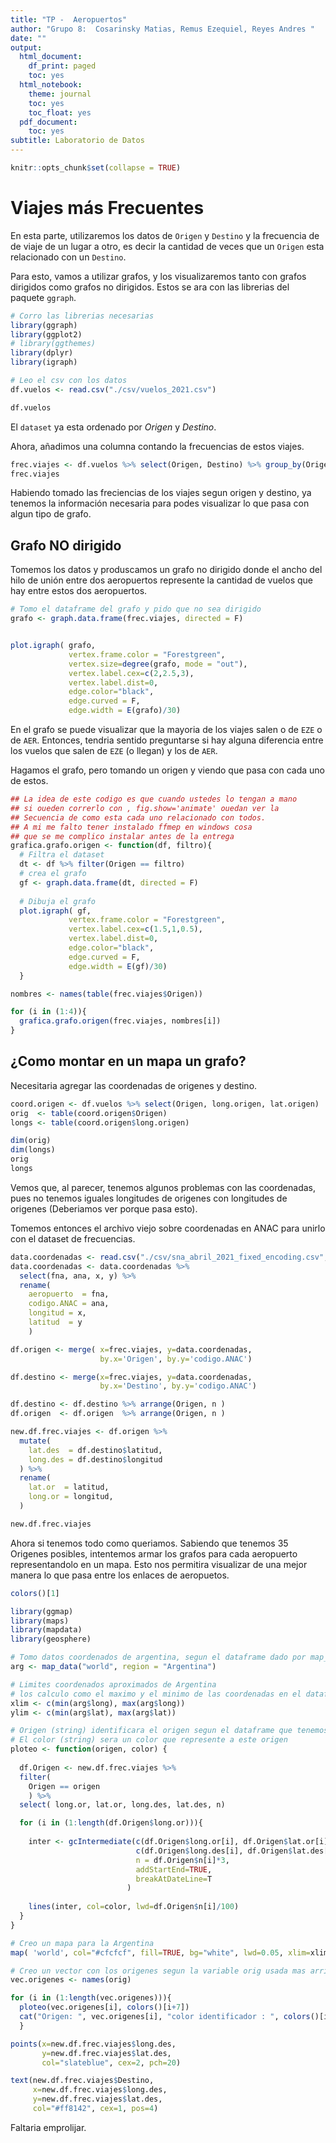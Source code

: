 ```yaml
---
title: "TP -  Aeropuertos"
author: "Grupo 8:  Cosarinsky Matias, Remus Ezequiel, Reyes Andres "
date: ""
output:
  html_document:
    df_print: paged
    toc: yes
  html_notebook:
    theme: journal
    toc: yes
    toc_float: yes
  pdf_document:
    toc: yes
subtitle: Laboratorio de Datos
---
```

<style type="text/css">
.title {
  display: none;
}

#getting-started img {
  margin-right: 10px;
}

</style>

```r
knitr::opts_chunk$set(collapse = TRUE)
```
# Viajes más Frecuentes

En esta parte, utilizaremos los datos de `Origen` y `Destino` y la frecuencia de de viaje 
de un lugar a otro, es decir la cantidad de veces que un  `Origen` esta relacionado con un `Destino`.

Para esto, vamos a utilizar grafos, y los visualizaremos tanto con grafos dirigidos como grafos no dirigidos. Estos se ara con las librerias del paquete `ggraph`.


```r
# Corro las librerias necesarias
library(ggraph)
library(ggplot2)
# library(ggthemes)
library(dplyr)
library(igraph)

# Leo el csv con los datos
df.vuelos <- read.csv("./csv/vuelos_2021.csv")

df.vuelos
```

El `dataset` ya esta ordenado por *Origen* y *Destino*.

Ahora, añadimos una columna contando la frecuencias de estos viajes.

```r
frec.viajes <- df.vuelos %>% select(Origen, Destino) %>% group_by(Origen,Destino) %>% summarise(n=n())
frec.viajes
```

Habiendo tomado las freciencias de los viajes segun origen y destino, ya tenemos la información necesaria para podes visualizar lo que pasa con algun tipo de grafo.

## Grafo NO dirigido

Tomemos los datos y produscamos un grafo no dirigido donde el ancho del hilo de unión entre
dos aeropuertos represente la cantidad de vuelos que hay entre estos dos aeropuertos.

```r
# Tomo el dataframe del grafo y pido que no sea dirigido
grafo <- graph.data.frame(frec.viajes, directed = F)


plot.igraph( grafo, 
             vertex.frame.color = "Forestgreen",
             vertex.size=degree(grafo, mode = "out"),
             vertex.label.cex=c(2,2.5,3), 
             vertex.label.dist=0,
             edge.color="black",
             edge.curved = F, 
             edge.width = E(grafo)/30)

```

En el grafo se puede visualizar que la mayoria de los viajes salen o de `EZE` o de `AER`. Entonces, tendria sentido preguntarse si hay alguna diferencia entre los vuelos que salen de `EZE` (o llegan) y los de `AER`.


Hagamos el grafo, pero tomando un origen y viendo que pasa con cada uno de estos.
```r
## La idea de este codigo es que cuando ustedes lo tengan a mano
## si oueden correrlo con , fig.show='animate' ouedan ver la 
## Secuencia de como esta cada uno relacionado con todos.
## A mi me falto tener instalado ffmep en windows cosa 
## que se me complico instalar antes de la entrega
grafica.grafo.origen <- function(df, filtro){
  # Filtra el dataset  
  dt <- df %>% filter(Origen == filtro)
  # crea el grafo
  gf <- graph.data.frame(dt, directed = F)
  
  # Dibuja el grafo
  plot.igraph( gf, 
             vertex.frame.color = "Forestgreen",
             vertex.label.cex=c(1.5,1,0.5), 
             vertex.label.dist=0,
             edge.color="black",
             edge.curved = F, 
             edge.width = E(gf)/30)
  }

nombres <- names(table(frec.viajes$Origen))

for (i in (1:4)){
  grafica.grafo.origen(frec.viajes, nombres[i])  
}

```

## ¿Como montar en un mapa un grafo?

Necesitaria agregar las coordenadas de origenes y destino. 

```r
coord.origen <- df.vuelos %>% select(Origen, long.origen, lat.origen)
orig  <- table(coord.origen$Origen)
longs <- table(coord.origen$long.origen)

dim(orig)
dim(longs)
orig
longs
```

Vemos que, al parecer, tenemos algunos problemas con las coordenadas, pues no tenemos iguales longitudes de origenes con longitudes de origenes (Deberiamos ver porque pasa esto). 

Tomemos entonces el archivo viejo sobre coordenadas en ANAC para unirlo con el dataset de frecuencias.

```r
data.coordenadas <- read.csv("./csv/sna_abril_2021_fixed_encoding.csv", encoding = 'UTF-8')
data.coordenadas <- data.coordenadas %>%
  select(fna, ana, x, y) %>%
  rename(
    aeropuerto  = fna,
    codigo.ANAC = ana,
    longitud = x,
    latitud  = y
    )

df.origen <- merge( x=frec.viajes, y=data.coordenadas, 
                    by.x='Origen', by.y='codigo.ANAC')

df.destino <- merge(x=frec.viajes, y=data.coordenadas,
                    by.x='Destino', by.y='codigo.ANAC')

df.destino <- df.destino %>% arrange(Origen, n )
df.origen  <- df.origen  %>% arrange(Origen, n )

new.df.frec.viajes <- df.origen %>% 
  mutate(
    lat.des  = df.destino$latitud,
    long.des = df.destino$longitud
  ) %>%
  rename(
    lat.or  = latitud,
    long.or = longitud,
  )

new.df.frec.viajes
```

Ahora si tenemos todo como queriamos. Sabiendo que tenemos $35$ Origenes posibles, intentemos
armar los grafos para cada aeropuerto representandolo en un mapa. Esto nos permitira visualizar de una mejor 
manera lo que pasa entre los enlaces de aeropuetos.

```r
colors()[1]
```

```r

library(ggmap)
library(maps)
library(mapdata)
library(geosphere)

# Tomo datos coordenados de argentina, segun el dataframe dado por map_data
arg <- map_data("world", region = "Argentina")

# Limites coordenados aproximados de Argentina
# los calculo como el maximo y el minimo de las coordenadas en el dataframe
xlim <- c(min(arg$long), max(arg$long))
ylim <- c(min(arg$lat), max(arg$lat))

# Origen (string) identificara el origen segun el dataframe que tenemos
# El color (string) sera un color que represente a este origen
ploteo <- function(origen, color) {
  
  df.Origen <- new.df.frec.viajes %>% 
  filter(
    Origen == origen
    ) %>%
  select( long.or, lat.or, long.des, lat.des, n)

  for (i in (1:length(df.Origen$long.or))){
    
    inter <- gcIntermediate(c(df.Origen$long.or[i], df.Origen$lat.or[i]), 
                            c(df.Origen$long.des[i], df.Origen$lat.des[i]), 
                            n = df.Origen$n[i]*3, 
                            addStartEnd=TRUE,
                            breakAtDateLine=T
                          )
           
    lines(inter, col=color, lwd=df.Origen$n[i]/100)  
  }
}

# Creo un mapa para la Argentina
map( 'world', col="#cfcfcf", fill=TRUE, bg="white", lwd=0.05, xlim=xlim, ylim=ylim)

# Creo un vector con los origenes segun la variable orig usada mas arriba
vec.origenes <- names(orig)

for (i in (1:length(vec.origenes))){
  ploteo(vec.origenes[i], colors()[i+7])
  cat("Origen: ", vec.origenes[i], "color identificador : ", colors()[i+10], "\n")
  }

points(x=new.df.frec.viajes$long.des, 
       y=new.df.frec.viajes$lat.des, 
       col="slateblue", cex=2, pch=20)

text(new.df.frec.viajes$Destino, 
     x=new.df.frec.viajes$long.des, 
     y=new.df.frec.viajes$lat.des,  
     col="#ff8142", cex=1, pos=4)
```



Faltaria emprolijar.




